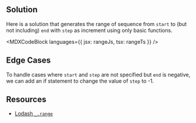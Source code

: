 

## Solution

Here is a solution that generates the range of sequence from `start` to (but not including) `end` with `step` as increment using only basic functions.

<MDXCodeBlock languages={{ jsx: rangeJs, tsx: rangeTs }} />

## Edge Cases

To handle cases where `start` and `step` are not specified but `end` is negative, we can add an if statement to change the value of `step` to -1.

## Resources

- [Lodash `_.range`](https://lodash.com/docs/#range)
